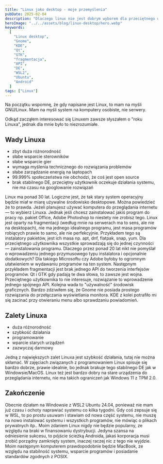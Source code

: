 ```yaml
---
title: "Linux jako desktop - moje przemyślenia"
pubDate: 2025-02-04
description: "Dlaczego linux nie jest dobrym wyborem dla przeciętnego użytkownika."
heroImage: "../../assets/blog/linux-desktop/hero.webp"
keywords:
  [
    "Linux desktop",
    "Gnome",
    "KDE",
    "Qt",
    "GTK",
    "fragmentacja",
    "API",
    "DE",
    "WSL2",
    "Ubuntu",
    "Android"
  ]
tags: ["Linux"]
---
```



Na początku wspomnę, że gdy napisane jest Linux, to mam na myśli GNU/Linux.
Mam na myśli system na komputery osobiste, nie serwery.

Odkąd zacząłem interesować się Linuxem zawsze słyszałem o "roku Linuxa", jednak dla mnie było to niezrozumiałe.

## Wady Linuxa

- zbyt duża różnorodność
- słabe wsparcie sterowników
- słabe wsparcie gier
- wymaga myślenia technicznego do rozwiązania problemów
- słabe zarządzanie energią na laptopach
- 99.999% społeczeństwa nie obchodzi, że coś jest open source
- brak stabilnego DE, przeciętny użytkownik oczekuje działania systemu, nie ma czasu na googlowanie rozwiązań

Linux ma ponad 30 lat. Logiczne jest, że tak stary system operacyjny będzie miał w miarę używalne środowisko desktopowe. Można powiedzieć że to prawda. Jeżeli planujesz używać komputera do przeglądania internetu — to wybierz Linuxa. Jednak jeśli chcesz zainstalować jakiś program do pracy np. pakiet Office, Adobe Photoshop to niestety nie zrobisz tego.
Linux jest oparty na fragmentacji (według mnie na serwerach ma to sens, ale nie na desktopach), nie ma jednego idealnego programu, jest masa programów robiących prawie to samo, ale nie perfekcyjnie. Przykładem tego są instalatory pakietów, jest ich masa np. apt, dnf, flatpak, snap, yum. Dla przeciętnego użytkownika wszystkie sprowadzają się do jednej czynności — zainstalowania programu. Dlaczego przez ponad 20 lat nikt nie pomyślał o wprowadzeniu jednego przymusowego typu instalatora i opcjonalnie dodatkowych? Dla takiego Microsoftu czy Adobe byłoby to ogromnym ułatwieniem w wydawaniu programów na ten system.
Następnym przykładem fragmentacji jest brak jednego API do tworzenia interfejsów programów. Qt i GTK gdy padają te dwa słowa, to zawsze jest wojna. Przeciętnego użytkownika to nie interesuje, rozwiązanie to wprowadzenie jednego spójnego API.
Kolejna wada to "używalność" środowisk graficznych. Bardzo zdziwiłem się, że Gnome nie posiada prostego rozwiązania do przełączania wyświetlania monitora. KDE z kolei potrafiło mi się zacinać przy otwieraniu menu albo sprawdzaniu powiadomień.

## Zalety Linuxa

- duża różnorodność
- szybkość działania
- programowanie
- wparcie starych urządzeń
- zazwyczaj darmowy

Jedną z największych zalet Linuxa jest szybkość działania, tutaj nie można skłamać.
W zajęciach związanych z programowaniem Linux spisuje się bardzo dobrze, prawie idealnie, bo jednak brakuje tego stabilnego DE jak w Windowsie/MacOS.
Linux też jest bardzo dobry na stare urządzenia do przeglądania internetu, nie ma takich ograniczeń jak Windows 11 z TPM 2.0.

## Zakończenie

Obecnie działam na Windowsie z WSL2 Ubuntu 24.04, ponieważ nie mam już czasu i ochoty naprawiać systemu co kilka tygodni. Gdy coś zepsuje się w WSL, to po prostu usuwam i stawiam od nowa część systemu, nie muszę na nowo instalować systemu i wszystkich programów, nie mówiąc o plikach prywatnych itp.. Moim zdaniem Linux nigdy nie będzie popularny, ze względu na braki w finansowaniu dystrybucji. Jedyna szansa na odniesienie sukcesu, to pójście ścieżką Androida, jakaś korporacja musi zrobić porządny zamknięty system, inaczej raczej nic z tego nie wyjdzie. Moim następnym komputerem prawdopodobnie będzie MacBook, ze względu na stabilność systemu, wsparcie programów i posiadanie standardów zgodnych z POSIX.

